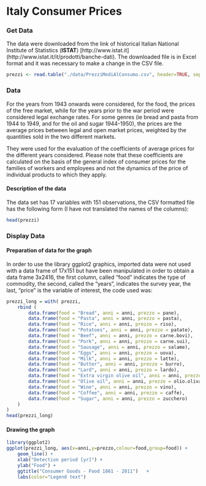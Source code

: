 Italy Consumer Prices
========================================================

### Get Data

The data were downloaded from the link of historical Italian National Institute of Statistics (**ISTAT**) 
[http://www.istat.it] (http://www.istat.it/it/prodotti/banche-dati).
The downloaded file is in Excel format and it was necessary to make a change in the CSV file.

```r
prezzi <- read.table("./data/PrezziMediAlConsumo.csv", header=TRUE, sep=",", na.strings="NA", dec=".", strip.white=TRUE)
```


### Data
For the years from 1943 onwards were considered, for the food, the prices of the free market, while for the years prior to the war period were considered legal exchange rates. For some genres (ie bread and pasta from 1944 to 1949, and for the oil and sugar 1944-1950), the prices are the average prices between legal and open market prices, weighted by the quantities sold in the two different markets. 

They were used for the evaluation of the coefficients of average prices for the different years considered. 
Please note that these coefficients are calculated on the basis of the general index of consumer prices for the families of workers and employees and not the dynamics of the price of individual products to which they apply. 

#### Description of the data
The data set has 17 variables with 151 observations, the CSV formatted file has the following form (I have not translated the names of the columns):

```r
head(prezzi)
```

### Display Data

#### Preparation of data for the graph
In order to use the library ggplot2 graphics, imported data were not used with a data frame of 17x151 but have been manipulated in order to obtain a data frame 3x2416, the first column, called "food" indicates the type of commodity, the second, called the "years", indicates the survey year, the last, "price" is the variable of interest, the code used was:

```r
prezzi_long = with( prezzi, 
    rbind (
        data.frame(food = "Bread", anni = anni, prezzo = pane),
        data.frame(food = "Pasta", anni = anni, prezzo = pasta),
        data.frame(food = "Rice", anni = anni, prezzo = riso),
        data.frame(food = "Potatoes", anni = anni, prezzo = patate),
        data.frame(food = "Beef", anni = anni, prezzo = carne.bovi),
        data.frame(food = "Pork", anni = anni, prezzo = carne.sui),
        data.frame(food = "Sausage", anni = anni, prezzo = salame),
        data.frame(food = "Eggs", anni = anni, prezzo = uova),
        data.frame(food = "Milk", anni = anni, prezzo = latte),
        data.frame(food = "Butter", anni = anni, prezzo = burro),
        data.frame(food = "Lard", anni = anni, prezzo = lardo),
        data.frame(food = "Extra virgin olive oil", anni = anni, prezzo = olio.extra.oliva),
        data.frame(food = "Olive oil", anni = anni, prezzo = olio.oliva),
        data.frame(food = "Wine", anni = anni, prezzo = vino),
        data.frame(food = "Coffee", anni = anni, prezzo = caffe),
        data.frame(food = "Sugar", anni = anni, prezzo = zucchero)                            
    )
)
head(prezzi_long)
```

#### Drawing the graph

```r
library(ggplot2)
ggplot(prezzi_long, aes(x=anni,y=prezzo,colour=food,group=food)) + 
    geom_line() +
    xlab("Detection period [yr]") +
    ylab("Food") +
    ggtitle("Consumer Goods - Food 1861 - 2011")   +
    labs(color="Legend text")
```
